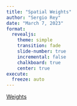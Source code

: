 ```yaml
---
title: "Spatial Weights"
author: "Sergio Rey"
date: "March 7, 2023"
format: 
  revealjs:
    theme: simple
    transition: fade
    slide-number: true
    incremental: false 
    chalkboard: true
    center: true
execute:
  freeze: auto
---
```


[Weights](./weights.pdf)
